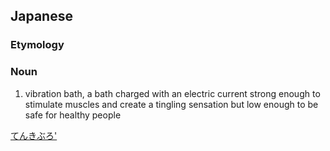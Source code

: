 ==Japanese==
{{ja-kanjitab|電|気|風|呂}}

===Etymology===
{{compound|電気|風呂|lang=ja|t1=electricity|t2=bath|sort=てんきぶろ'}}

===Noun===
{{ja-noun|でんきぶろ}}

# vibration bath, a bath charged with an electric current strong enough to stimulate muscles and create a tingling sensation but low enough to be safe for healthy people

[[Category:ja:Bathing|てんきぶろ']]